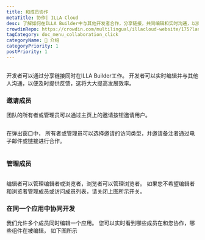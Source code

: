 ```yaml
---
title: 和成员协作
metaTitle: 协作| ILLA Cloud
desc: 了解如何在ILLA Builder中与其他开发者合作，分享链接，共同编辑和实时沟通，以提高开发效率。
crowdinRepo: https://crowdin.com/multilingual/illacloud-website/175?languages=zhcn&filter=basic&value=0
tagCategory: doc_menu_collaboration_click
categoryName: 👋 介绍
categoryPriority: 1
postPriority: 1
---
```


## <h2 hidden>与成员合作</h2>

开发者可以通过分享链接同时在ILLA Builder工作。 开发者可以实时编辑并与其他人沟通，以便及时提供反馈，这将大大提高发展效率。

### 邀请成员

团队的所有者或管理员可以通过主页上的邀请按钮邀请用户。 

<img src='https://cdn.illacloud.com/official-website/img/docs/assemble/collaboration.png' alt="" />

在弹出窗口中， 所有者或管理员可以选择邀请的访问类型，并邀请备注者通过电子邮件或链接进行合作。

<img src='https://cdn.illacloud.com/official-website/img/docs/assemble/collaboration(1).png' alt="" />

### 管理成员

<img src='https://cdn.illacloud.com/official-website/img/docs/assemble/collaboration(2).png' alt="" />

编辑者可以管理编辑者或浏览者，浏览者可以管理浏览者。 如果您不希望编辑者和浏览者管理成员或访问成员列表，请关闭上图所示开关。

### 在同一个应用中协同开发

我们允许多个成员同时编辑一个应用。 您可以实时看到哪些成员在和您协作，哪些组件在被编辑， 如下图所示 

<img src='https://cdn.illacloud.com/official-website/img/docs/assemble/collaboration(3).png' alt="" />

